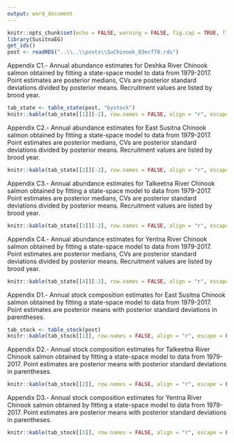 ```yaml
---
output: word_document
---
```


```r
knitr::opts_chunk$set(echo = FALSE, warning = FALSE, fig.cap = TRUE, fig.align = 'center')
library(SusitnaEG)
get_ids()
post <- readRDS("..\\..\\posts\\SuChinook_03ecf70.rds")
```

Appendix C1.- Annual abundance estimates for Deshka River Chinook salmon obtained by fitting a state-space model to data from 1979-2017. Point estimates are posterior medians, CVs are posterior standard deviations divided by posterior means.  Recruitment values are listed by brood year.  
```r
tab_state <- table_state(post, "bystock")
knitr::kable(tab_state[[1]][-2], row.names = FALSE, align = "r", escape = FALSE)
```

Appendix C2.- Annual abundance estimates for East Susitna Chinook salmon obtained by fitting a state-space model to data from 1979-2017. Point estimates are posterior medians, CVs are posterior standard deviations divided by posterior means.  Recruitment values are listed by brood year.  
```r
knitr::kable(tab_state[[2]][-2], row.names = FALSE, align = "r", escape = FALSE)
```

Appendix C3.- Annual abundance estimates for Talkeetna River Chinook salmon obtained by fitting a state-space model to data from 1979-2017. Point estimates are posterior medians, CVs are posterior standard deviations divided by posterior means.  Recruitment values are listed by brood year.  
```r
knitr::kable(tab_state[[3]][-2], row.names = FALSE, align = "r", escape = FALSE)
```

Appendix C4.- Annual abundance estimates for Yentna River Chinook salmon obtained by fitting a state-space model to data from 1979-2017. Point estimates are posterior medians, CVs are posterior standard deviations divided by posterior means.  Recruitment values are listed by brood year.  
```r
knitr::kable(tab_state[[4]][-2], row.names = FALSE, align = "r", escape = FALSE)
```

Appendix D1.- Annual stock composition estimates for East Susitna Chinook salmon obtained by fitting a state-space model to data from 1979-2017. Point estimates are posterior means with posterior standard deviations in parentheses.  
```r
tab_stock <- table_stock(post)
knitr::kable(tab_stock[[1]], row.names = FALSE, align = "r", escape = FALSE)
```

Appendix D2.- Annual stock composition estimates for Talkeetna River Chinook salmon obtained by fitting a state-space model to data from 1979-2017. Point estimates are posterior means with posterior standard deviations in parentheses.  
```r
knitr::kable(tab_stock[[2]], row.names = FALSE, align = "r", escape = FALSE)
```

Appendix D3.- Annual stock composition estimates for Yentna River Chinook salmon obtained by fitting a state-space model to data from 1979-2017. Point estimates are posterior means with posterior standard deviations in parentheses.  
```r
knitr::kable(tab_stock[[3]], row.names = FALSE, align = "r", escape = FALSE)
```